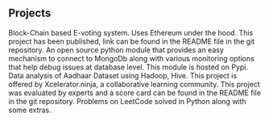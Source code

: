 ## Projects


<ProjectCard title="VoteEth" link="https://github.com/aman7mishra/VoteEth" bg="linear-gradient(to right, #0081a7 0%, #5c4d7d 100%)">
Block-Chain based E-voting system. Uses Ethereum under the hood. This project has been published, link can be found in the README file in the git repository.
</ProjectCard>

<ProjectCard title="MongoDB utils" link="https://pypi.org/project/mongodb-util/" bg="linear-gradient(to right, #0081a7 0%, #2f3e46 100%)">
An open source python module that provides an easy mechanism to connect to MongoDb along with various monitoring options that help debug issues at database level. This module is hosted on Pypi.
</ProjectCard>

<ProjectCard title="Aadhaar Dataset Analysis using MapReduce and Hive" link="https://github.com/aman7mishra/Aadhaar-Dataset-Analysis" bg="linear-gradient(to right, #D72638 0%, #ffba08 100%)">
Data analysis of Aadhaar Dataset using Hadoop, Hive. This project is offered by Xcelerator.ninja, a collaborative learning community. This project was evaluated by experts and a score card can be found in the README file in the git repository.
</ProjectCard>

<ProjectCard title="CodeRepo" link="https://github.com/aman7mishra/CodeRepo" bg="linear-gradient(to right, #52489C 0%, #1e88e5 100%)">
Problems on LeetCode solved in Python along with some extras. 
</ProjectCard>